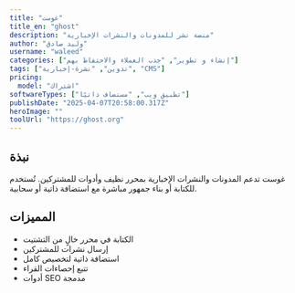 ---
title: "غوست"
title_en: "ghost"
description: "منصة نشر للمدونات والنشرات الإخبارية"
author: "وليد صادق"
username: "waleed"
categories: ["إنشاء و تطوير", "جذب العملاء والاحتفاظ بهم"]
tags: ["تدوين", "نشرة-إخبارية", "CMS"]
pricing:
  model: "اشتراك"
softwareTypes: ["تطبيق ويب", "مستضاف ذاتيًا"]
publishDate: "2025-04-07T20:58:00.317Z"
heroImage: ""
toolUrl: "https://ghost.org"
---
## نبذة
غوست تدعم المدونات والنشرات الإخبارية بمحرر نظيف وأدوات للمشتركين. تُستخدم للكتابة أو بناء جمهور مباشرة مع استضافة ذاتية أو سحابية.

## المميزات
- الكتابة في محرر خالٍ من التشتيت
- إرسال نشرات للمشتركين
- استضافة ذاتية لتخصيص كامل
- تتبع إحصاءات القراء
- أدوات SEO مدمجة